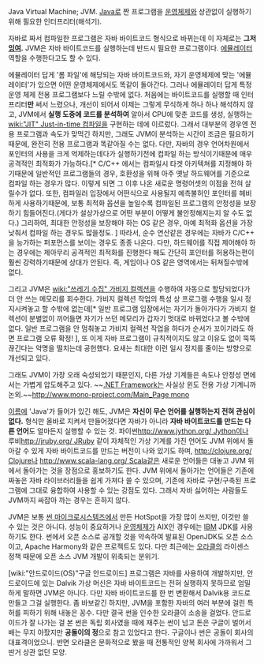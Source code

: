 Java Virtual Machine; JVM. [[Java]]로 짠 프로그램을 [[운영체제]]와 상관없이 실행하기 위해 필요한 인터프리터(해석기).

자바로 짜서 컴파일한 프로그램은 자바 바이트코드 형식으로 바뀌는데 이 자체로는 '''그저 [[잉여]].''' JVM은 자바 바이트코드를 실행하는데 반드시 필요한 프로그램이다. [[에뮬레이터]] 역할을 수행한다고도 할 수 있다.

에뮬레이터 답게 '롬 파일'에 해당되는 자바 바이트코드와, 자기 운영체제에 맞는 '에뮬레이터'가 있으면 어떤 운영체제에서도 똑같이 돌아간다. 그러나 에뮬레이터 답게 특정 운영 체제 전용 프로그램보다 느릴 수밖에 없다. 처음에는 바이트코드를 실행할 때 인터프리터'''만''' 써서 느렸으나, 개선이 되어서 이제는 그렇게 무식하게 하나 하나 해석하지 않고, JVM에서 '''실행 도중에 코드를 분석하여''' 알아서 CPU에 맞춘 코드를 생성, 실행하는 [[wiki:"JIT" Just-in-time 컴파일]]을 구현하는 데에 이르렀다. 그래서 대부분의 경우엔 전용 프로그램과 속도가 맞먹긴 하지만, 그래도 JVM이 분석하는 시간이 조금은 필요하기 때문에, 완전히 전용 프로그램과 똑같아질 수는 없다. 다만, 자바의 경우 언어차원에서 포인터의 사용을 크게 억제하는데다가 실행하기전에 컴파일 하는 방식이기때문에 매우 공격적인 최적화가 가능하다.[* C/C++ 에서는 컴파일시 타겟 아키텍쳐를 지정해야 하기때문에 일반적인 프로그램들의 경우, 호환성을 위해 아주 옛날 하드웨어를 기준으로 컴파일 하는 경우가 많다. 이렇게 되면 그 이후 나온 새로운 명령어셋의 이점을 전혀 살릴수가 없다. 또한, 컴파일러 입장에서 어떤식으로 사용될지 예측불허인 포인터를 헤비하게 사용하기때문에, 보통 최적화 옵션을 높일수록 컴파일된 프로그램의 안정성을 보장하기 힘들어진다.(게다가 설상가상으로 어떤 부분이 어떻게 불안정해지는지 알 수도 없다.) 그리하여, 최대한 안정성을 보장해야 하는 OS 같은 경우, 아예 최적화 옵션을 가장 낮춰서 컴파일 하는 경우도 많을정도. ] 따라서, 순수 연산같은 경우에는 자바가 C/C++ 을 능가하는 퍼포먼스를 보이는 경우도 종종 나온다. 다만, 하드웨어를 직접 제어해야 하는 경우에는 제아무리 공격적인 최적화를 진행한다 해도 간단히 포인터를 허용하는편이 훨씬 강력하기때문에 상대가 안된다. 즉, 게임이나 OS 같은 영역에서는 뒤쳐질수밖에 없다. 

그리고 JVM은 [[wiki:"쓰레기 수집" 가비지 컬렉션]]을 수행하여 자동으로 할당되었다가 더 안 쓰는 메모리를 회수한다. 가비지 컬렉션 작업의 특성 상 프로그램 수행을 일시 정지시켜놓고 할 수밖에 없는데[* 일반 프로그램 입장에서는 자기가 돌아가다가 가비지 컬렉션이 분별없이 끼어들면 자기가 쓰던 메모리가 갑자기 멋대로 바뀌었다고 볼 수밖에 없다. 일반 프로그램을 안 멈춰놓고 가비지 컬렉션 작업을 하다가 순서가 꼬이기라도 하면 프로그램 오류 확정! ], 또 이게 자바 프로그램이 규칙적이지도 않고 이유도 없이 뚝뚝 끊긴다는 악명을 떨치는데 공헌했다. 요새는 최대한 이런 일시 정지를 줄이는 방향으로 개선되고 있다.

그래도 JVM이 가장 오래 숙성되었기 때문인지, 다른 가상 기계들은 속도나 안정성 면에서는 가볍게 압도해주고 있다. ~~[[.NET Framework]]는 사실상 윈도 전용 가상 기계니까 논외.~~[[http://www.mono-project.com/Main_Page mono]]

[[이름]]에 'Java'가 들어가 있긴 해도, JVM은 '''자신이 무슨 언어를 실행하는지 전혀 관심이 없다.''' 형식만 올바로 지켜서 만들어졌다면 자바가 아니라 '''자바 바이트코드를 만드는 다른 언어'''도 얼마든지 실행할 수 있는 것. 파이썬[[http://www.jython.org/ Jython]]이나 루비[[http://jruby.org/ JRuby]] 같이 자체적인 가상 기계를 가진 언어도 JVM 위에서 돌아갈 수 있게 자바 바이트코드를 만드는 버전이 나와 있기도 하며, [[http://clojure.org/ Clojure]]나 [[http://www.scala-lang.org/ Scala]]같은 새로운 언어들은 대놓고 JVM 위에서 돌아가는 것을 장점으로 홍보하기도 한다. JVM 위에서 돌아가는 언어들은 기존에 짜놓은 자바 라이브러리들을 쉽게 가져다 쓸 수 있으며, 기존에 자바로 구현/구축된 프로그램에 그대로 융합하여 사용할 수 있는 강점도 있다. 그래서 자바 싫어하는 사람들도 JVM까지 싸잡아 까는 경우는 흔하지 않다.

JVM은 보통 [[썬 마이크로시스템즈]]에서 만든 HotSpot을 가장 많이 쓰지만, 이것만 쓸 수 있는 것은 아니다. 성능이 중요하거나 [[운영체제]]가 AIX인 경우에는 [[IBM]] JDK를 사용하기도 한다. 썬에서 오픈 소스로 공개할 것을 약속하여 발표된 OpenJDK도 오픈 소스이고, Apache Harmony와 같은 프로젝트도 있다. 다만 최근에는 [[오라클]]의 라이센스 정책 때문에 오픈 소스 JVM 개발이 위축되는 분위기.

[wiki:"안드로이드(OS)"구글 안드로이드] 프로그램은 자바를 사용하여 개발하지만, 안드로이드에 있는 Dalvik 가상 머신은 자바 바이트코드는 전혀 실행하지 못하므로 엄밀하게 말하면 JVM은 아니다. 다만 자바 바이트코드를 한 번 변환해서 Dalvik용 코드로 만들고 그걸 실행한다. 좀 바보같긴 하지만, JVM을 포함한 자바의 여러 부분에 걸린 특허를 피하기 위해 내놓은 꽁수. 다만 결국 썬을 인수한 오라클이 소송을 걸었다. 안드로이드가 잘 나가는 걸 본 썬은 독립 회사였을 때에 재주는 썬이 넘고 돈은 구글이 벌어서 배는 무지 아팠지만 '''공돌이의 정'''으로 참고 있었다고 한다. 구글이나 썬은 공돌이 회사의 대표격이었으니. 반면 오라클은 문화적으로 봤을 때 전통적인 양복 회사에 가까워서 그딴거 상관 없던 모양.
